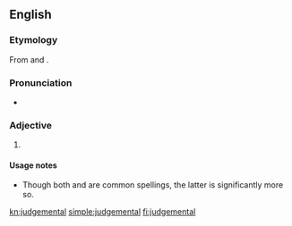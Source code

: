 ==English==

===Etymology===
From {{term|judgement}} and {{term|-al}}.

===Pronunciation===
* {{audio|En-us-judgemental.ogg|Audio (US)}}

===Adjective===
{{en-adj}}

# {{alternative spelling of|judgmental}}

====Usage notes====
* Though both {{term||judgemental}} and {{term|judgmental}} are common spellings, the latter is significantly more so.

[[kn:judgemental]]
[[simple:judgemental]]
[[fi:judgemental]]